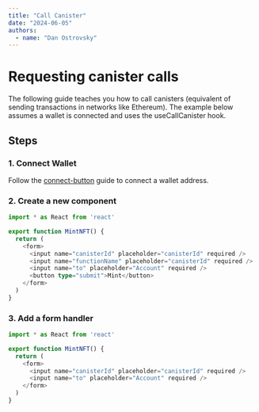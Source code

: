 ```yaml
---
title: "Call Canister"
date: "2024-06-05"
authors:
  - name: "Dan Ostrovsky"
---
```


# Requesting canister calls

The following guide teaches you how to call canisters (equivalent of sending transactions in
networks like Ethereum). The example below assumes a wallet is connected and uses the
useCallCanister hook.

## Steps

### 1. Connect Wallet

Follow the [connect-button](connect-button.mdx) guide to connect a wallet address.

### 2. Create a new component

```typescript
import * as React from 'react'

export function MintNFT() {
  return (
    <form>
      <input name="canisterId" placeholder="canisterId" required />
      <input name="functionName" placeholder="canisterId" required />
      <input name="to" placeholder="Account" required />
      <button type="submit">Mint</button>
    </form>
  )
}
```

### 3. Add a form handler

```typescript
import * as React from 'react'

export function MintNFT() {
  return (
    <form>
      <input name="canisterId" placeholder="canisterId" required />
      <input name="to" placeholder="Account" required />
    </form>
  )
}
```
